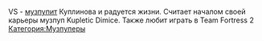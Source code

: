 VS - [[Музпуперы|музпупит]] Куплинова и радуется жизни. Считает началом своей карьеры музпуп Kupletic Dimice. Также любит играть в Team Fortress 2{{Инфобокс_для_пуперов|title2 = VS|image3 = Photo-1518180682.jpg|сферы_творчества = RYTPMV|имя_фамилия = Иван Страхов|дата_рождения = 28.11.2001|другие_ники = ВанадийСера (Альт)|ссылки = [https://www.youtube.com/channel/UC8p-oY4Z0pIsIoooC1Qnv9Q Ютуб]
[https://vk.com/vsral ВК]}}
[[Категория:Музпуперы]]